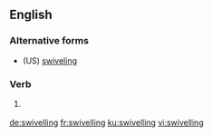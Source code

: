 ==English==

===Alternative forms===
* (US) [[swiveling]]

===Verb===
{{head|en|present participle}}

# {{context|British|lang=en}} {{present participle of|swivel|lang=en}}

[[de:swivelling]]
[[fr:swivelling]]
[[ku:swivelling]]
[[vi:swivelling]]